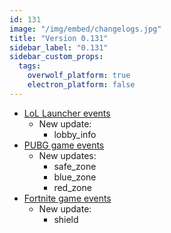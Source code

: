 ```yaml
---
id: 131
image: "/img/embed/changelogs.jpg"
title: "Version 0.131"
sidebar_label: "0.131"
sidebar_custom_props:
  tags:
    overwolf_platform: true
    electron_platform: false
---
```


* [LoL Launcher events](/api/games/launchers/events/league-of-legends)
  * New update:
    * lobby_info
* [PUBG game events](/api/games/events/player-unknowns-battlegrounds)
  * New updates:
    * safe_zone
    * blue_zone
    * red_zone
* [Fortnite game events](/api/games/events/fortnite)
  * New update:
    * shield
